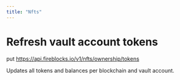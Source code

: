 ```yaml
---
title: "Nfts"
---
```

  
  # Refresh vault account tokens

put https://api.fireblocks.io/v1/nfts/ownership/tokens

Updates all tokens and balances per blockchain and vault account.
